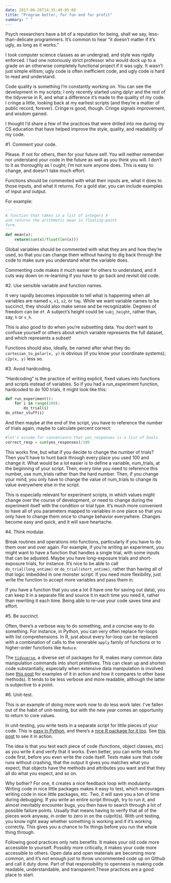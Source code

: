 ```yaml
---
date: 2017-06-26T14:35:49-05:00
title: "Program better, for fun and for profit"
summary: " "
---
```


Psych researchers have a bit of a reputation for being, shall we say, less-than-delicate programmers. It's common to hear "it doesn't matter if it's ugly, as long as it works."

I took computer science classes as an undergrad, and style was rigidly enforced. I had one notoriously strict professor who would dock up to a grade on an otherwise completely functional project if it was ugly. It wasn't just simple elitism; ugly code is often inefficient code, and ugly code is hard to read and understand.

Code quality is something I'm constantly working on. You can see the development in my scripts; I only recently started using dplyr and the rest of the tidyverse in R, and what a difference it's made to the quality of my code. I cringe a little, looking back at my earliest scripts (and they're a matter of public record, forever). Cringe is good, though. Cringe signals improvement, and wisdom gained.

I thought I'd share a few of the practices that were drilled into me during my CS education that have helped improve the style, quality, and readability of my code.

#1. Comment your code.

Please. If not for others, then for your future self. You will neither remember nor understand your code in the future as well as you think you will. I don't to it as thoroughly as I ought; I'm not sure anyone does. This is easy to change, and doesn't take much effort.

Functions should be commented with what their inputs are, what it does to those inputs, and what it returns. For a gold star, you can include examples of input and output.

For example:

```python
'''
A function that takes in a list of integers X
and returns the arithmetic mean in floating-point
form.
'''
def mean(x):
    return(sum(x)/float(len(x)))
```


Global variables should be commented with what they are and how they're used, so that you can change them without having to dig back through the code to make sure you understand what the variable does.

Commenting code makes it much easier for others to understand, and it cuts way down on re-learning if you have to go back and revisit old code.

#2. Use sensible variable and function names.

It very rapidly becomes impossible to tell what is happening when all variables are named `x`, `x1`, `x2`, or `tmp`. While we want variable names to be succinct, they should also make sense and be recognizable. Degrees of freedom can be `df`. A subject's height could be `subj_height`, rather than, say, `h` or `s_h`.

This is also good to do when you're subsetting data. You don't want to confuse yourself or others about which variable represents the full dataset, and which represents a subset!

Functions should also, ideally, be named after what they do. `cartesian_to_polar(x, y)` is obvious (if you know your coordinate systems); `c2p(x, y)` less so.

#3. Avoid hardcoding.

"Hardcoding" is the practice of writing explicit, fixed values into functions and scripts instead of variables. So if you had a run_experiment function, hardcoded to do 100 trials, it might look like this:

```python
def run_experiment():
    for i in range(100):
        do_trial(i)
do_other_stuff(i)
```

And then maybe at the end of the script, you have to reference the number of trials again, maybe to calculate percent correct:

```python
#let's assume for convenience that yes_responses is a list of bools
correct_resp = sum(yes_responses)/100
```

This works fine, but what if you decide to change the number of trials? Then you'll have to hunt back through every place you used 100 and change it. What would be a lot easier is to define a variable, num_trials, at the beginning of your script. Then, every time you need to reference this number, use num_trials rather than the hard number. Then, if you change your mind, you only have to change the value of num_trials to change its value everywhere else in the script.

This is especially relevant for experiment scripts, in which values might change over the course of development, or need to change during the experiment itself with the condition or trial type. It's much more convenient to have all of you parameters mapped to variables in one place so that you only have to change them once to change behavior everywhere. Changes become easy and quick, and it will save heartache.

#4. Think modular.

Break routines and operations into functions, particularly if you have to do them over and over again. For example, if you're writing an experiment, you might want to have a function that handles a single trial, with some inputs that can be adjusted. Maybe you have long-exposure trials and short-exposure trials, for instance. It's nice to be able to call `do_trial(long_ontime)` or `do_trial(short_ontime)`, rather than having all of that logic imbedded in one monster script. If you need more flexibility, just write the function to accept more variables and pass them in.

If you have a function that you use a lot (I have one for saving out data), you can keep it in a separate file and source it in each time you need it, rather than rewriting it each time. Being able to re-use your code saves time and effort.

#5. Be succinct.

Often, there's a verbose way to do something, and a concise way to do something. For instance, in Python, you can very often replace for-loops with list comprehensions. In R, just about every for-loop can be replaced with a combination of calls to the venerable `apply` family of functions or to higher-order functions like `Reduce`.

The [`tidyverse`](https://cran.r-project.org/web/packages/tidyverse/index.html), a diverse set of packages for R, makes many common data manipulation commands into short primitives. This can clean up and shorten code substantially, especially when extensive data manipulation is involved (see [this post](https://katherinemwood.github.io/post/wrangling/) for examples of it in action and how it compares to other base methods). It tends to be less verbose and more readable, although the latter is subjective to a point.

#6. Unit-test.

This is an example of doing more work now to do less work later. I've fallen out of the habit of unit-testing, but with the new year comes an opportunity to return to core values.

In unit-testing, you write tests in a separate script for little pieces of your code. This is [easy in Python](https://docs.python.org/2/library/unittest.html), and there's a [nice R package for it too](https://cran.r-project.org/web/packages/testthat/testthat.pdf). See [this post](https://katherinemwood.github.io/post/testthat/) to see it in action.

The idea is that you test each piece of code (functions, object classes, etc) as you write it and verify that it works. Even better, you can write tests for code first, before you even write the code itself. Tests make sure that code runs without crashing, that the output it gives you matches what you expect, that objects have the methods and attributes you want and that they all do what you expect, and so on.

Why bother? For one, it creates a nice feedback loop with modularity. Writing code in nice little packages makes it easy to test, which encourages writing code in nice little packages, etc. Two, it will save you a ton of time during debugging. If you write an entire script through, try to run it, and almost inevitably encounter bugs, you then have to search through a lot of possible failure points. Usually that means having to verify that all of the pieces work anyway, in order to zero in on the culprit(s). With unit testing, you know right away whether something is working and if it's working correctly. This gives you a chance to fix things before you run the whole thing through.


Following good practices only nets benefits. It makes your old code more accessible to yourself. Possibly more critically, it makes your code more accessible to others. Open data and open materials are becoming more common, and it's not enough just to throw uncommented code up on Github and call it duty done. Part of that responsibility to openness is making code readable, understandable, and transparent.These practices are a good place to start.